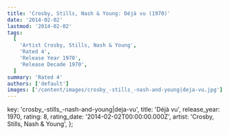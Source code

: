 ```yaml
---
title: 'Crosby, Stills, Nash & Young: Déjà vu (1970)'
date: '2014-02-02'
lastmod: '2014-02-02'
tags:
  [
    'Artist Crosby, Stills, Nash & Young',
    'Rated 4',
    'Release Year 1970',
    'Release Decade 1970',
  ]
summary: 'Rated 4'
authors: ['default']
images: ['/content/images/crosby_-stills_-nash-and-young|deja-vu.jpg']
---
```


  key: 'crosby_-stills_-nash-and-young|deja-vu',
  title: 'Déjà vu',
  release_year: 1970,
  rating: 8,
  rating_date: '2014-02-02T00:00:00.000Z',
  artist: 'Crosby, Stills, Nash & Young',
};

<MusicRating data={data} />
